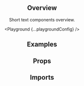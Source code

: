 



<Header
  pageTitle="Text"
  overview="Various specialised text components, from regular paragraphs to headlings and links."
/>

<Section>

## Overview

Short text components overview.

<Playground {...playgroundConfig} />

</Section>

<Section>

## Examples

<Example title="Basic paragraph" path="text/paragraph">
  <Paragraph />
</Example>

<Example title="Simple link" path="text/link">
  <Link />
</Example>

</Section>

<Section>

## Props

<PropsTable component="Text" metadata={metadata} />

<PropsTable component="Paragraph" metadata={metadata} />

</Section>

<Section>

## Imports

<Imports module={TextExports} path="@datacamp/waffles-text" />

</Section>
